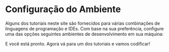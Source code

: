 

# Configuração do Ambiente

Alguns dos tutoriais neste site são fornecidos para várias combinações
de linguagens de programação e IDEs. Com base na sua preferência, configure uma das opções
seguintes ambientes de desenvolvimento em sua máquina:

<EnvTabs NodeJsVsCode={NodeJsVsCodeSetup} DotNetVsCode={DotNetVsCodeSetup} DotNetVs2022={DotNetVs2022Setup} />

E você está pronto. Agora vá para um dos tutoriais e vamos codificar!